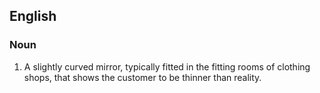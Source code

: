 ==English==

===Noun===
{{en-noun|head=[[skinny]] [[mirror]]}}

# {{context|informal}} A slightly curved mirror, typically fitted in the fitting rooms of clothing shops, that shows the customer to be thinner than reality.